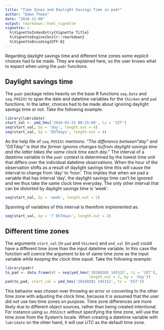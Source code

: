 ```yaml
---
title: "Time Zones and Daylight Savings Time in padr"
author: "Edwn Thoen"
date: "2016-11-08"
output: rmarkdown::html_vignette
vignette: >
  %\VignetteIndexEntry{Vignette Title}
  %\VignetteEngine{knitr::rmarkdown}
  %\VignetteEncoding{UTF-8}
---
```


Regarding daylight savings time and different time zones some explicit choices had to be made. They are explained here, so the user knows what to expect when using the `padr` funcitons.

## Daylight savings time
The `padr` package relies heavily on the base R functions `seq.Date` and `seq.POSIXt` to span the date and datetime variables for the `thicken` and `pad` functions. In the latter, choices had to be made about ignoring daylight savings time or not. Take the following example.

```r
library(lubridate)
start_val <- ymd_hms('2016-03-25 08:15:00', tz = 'CET')
seq(start_val, by = 'day', length.out = 4) 
seq(start_val, by = 'DSTdays', length.out = 4)
```

As the help file of `seq.POSIXt` mentions: *"The difference between "day" and "DSTday" is that the former ignores changes to/from daylight savings time and the latter takes the same clock time each day."* The interval of a datetime variable in the `padr` context is determined by the lowest time unit that differs over the individual datetime observations. When the hour of the observation shifts as a result of daylight savings time this will cause the interval to change from 'day' to 'hour'. This implies that when we pad a variable that has interval 'day', the daylight savings time can't be ignored and we thus take the same clock time everyday. The only other interval that can be distorted by daylight savings time is 'week'.

```r
seq(start_val, by = 'week', length.out = 2)
```

Spanning of variables of this interval is therefore implemented as:

```r
seq(start_val, by = '7 DSTdays', length.out = 2)
```

## Different time zones
The arguments `start_val` (in `pad` and `thicken`) and `end_val` (in `pad`) could have a different time zone than the input datetime variable. In this case the function will coerce the argument to be of same time zone as the input variable *while keeping the clock time equal*. Take the following example:

```r
library(padr)
to_pad <- data.frame(dt = seq(ymd_hms('20160202 145312', tz = 'CET'),
                                      length.out = 2, by = 'day'))
pad(to_pad, start_val = ymd_hms('20160201 145312', tz = 'EST'))
```

This behavior was chosen over throwing an error or converting to the other time zone with adjusting the clock time, because it is assumed that the user did not use two time zones on purpose. Time zone differences are more likely due to different object sources, rather than being created intentional. For instance using `as.POSIXct` without specifying the time zone, will use the time zone from the System's locale. When creating a datetime variable with `lubridate` on the ohter hand, it will use *UTC* as the default time zone. 

